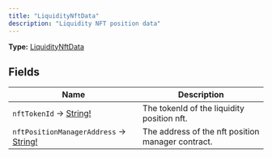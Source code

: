 ```yaml
---
title: "LiquidityNftData"
description: "Liquidity NFT position data"
---
```


**Type:** [LiquidityNftData](/api-reference/types/liquiditynftdata)

## Fields

| Name | Description |
|------|-------------|
| `nftTokenId` → [String!](/api-reference/types/string) | The tokenId of the liquidity position nft. |
| `nftPositionManagerAddress` → [String!](/api-reference/types/string) | The address of the nft position manager contract. |

